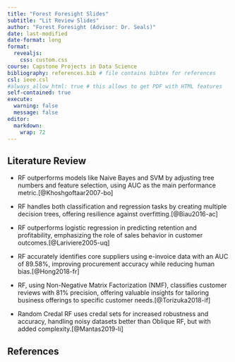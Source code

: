 ```yaml
---
title: "Forest Foresight Slides"
subtitle: "Lit Review Slides"
author: "Forest Foresight (Advisor: Dr. Seals)"
date: last-modified
date-format: long
format:
  revealjs:
    css: custom.css
course: Capstone Projects in Data Science
bibliography: references.bib # file contains bibtex for references
csl: ieee.csl
#always_allow_html: true # this allows to get PDF with HTML features
self-contained: true
execute: 
  warning: false
  message: false
editor: 
  markdown: 
    wrap: 72
---
```


## Literature Review {.smaller}

-   RF outperforms models like Naive Bayes and SVM by adjusting tree numbers and feature selection, using AUC as the main performance metric.[@Khoshgoftaar2007-bo]

-   RF handles both classification and regression tasks by creating multiple decision trees, offering resilience against overfitting.[@Biau2016-ac]

-   RF outperforms logistic regression in predicting retention and profitability, emphasizing the role of sales behavior in customer outcomes.[@Lariviere2005-uq]

-   RF accurately identifies core suppliers using e-invoice data with an AUC of 89.58%, improving procurement accuracy while reducing human bias.[@Hong2018-fr]

-   RF, using Non-Negative Matrix Factorization (NMF), classifies customer reviews with 81% precision, offering valuable insights for tailoring business offerings to specific customer needs.[@Torizuka2018-if]

-   Random Credal RF uses credal sets for increased robustness and accuracy, handling noisy datasets better than Oblique RF, but with added complexity.[@Mantas2019-li]

## References


